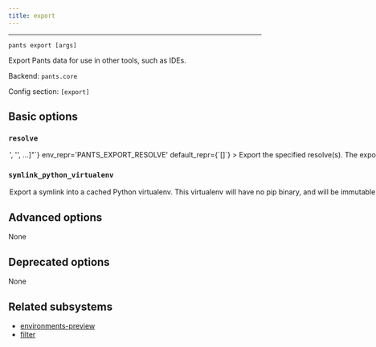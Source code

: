 ```yaml
---
title: export
---
```



---

```
pants export [args]
```

Export Pants data for use in other tools, such as IDEs.

Backend: <span className="color--primary">`pants.core`</span>

Config section: <span className="color--primary">`[export]`</span>

<span className={styles.options}>

## Basic options

### `resolve`

<Option
  cli_repr={`--export-resolve="['<str>', '<str>', ...]"`}
  env_repr='PANTS_EXPORT_RESOLVE'
  default_repr={`[]`}
>
Export the specified resolve(s). The export format is backend-specific, e.g., Python resolves are exported as virtualenvs.
</Option>

### `symlink_python_virtualenv`

<Option
  cli_repr={`--[no-]export-symlink-python-virtualenv`}
  env_repr='PANTS_EXPORT_SYMLINK_PYTHON_VIRTUALENV'
  default_repr={`False`}
>
Export a symlink into a cached Python virtualenv.  This virtualenv will have no pip binary, and will be immutable. Any attempt to modify it will corrupt the cache!  It may, however, take significantly less time to export than a standalone, mutable virtualenv will.
</Option>

## Advanced options

None

## Deprecated options

None

## Related subsystems

- [environments-preview](../subsystems/environments-preview.mdx)
- [filter](../subsystems/filter.mdx)

</span>